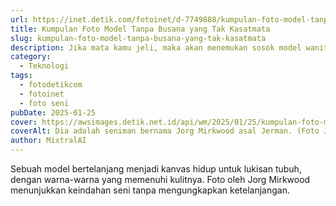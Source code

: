 ```yaml
---
url: https://inet.detik.com/fotoinet/d-7749888/kumpulan-foto-model-tanpa-busana-yang-tak-kasatmata
title: Kumpulan Foto Model Tanpa Busana yang Tak Kasatmata
slug: kumpulan-foto-model-tanpa-busana-yang-tak-kasatmata
description: Jika mata kamu jeli, maka akan menemukan sosok model wanita tanpa busana di dalam gambar-gambar ini. Hasilnya bikin kamu terpukau.
category:
  - Teknologi
tags:
  - fotodetikcom
  - fotoinet
  - foto seni
pubDate: 2025-01-25
cover: https://awsimages.detik.net.id/api/wm/2025/01/25/kumpulan-foto-model-tanpa-busana-yang-tak-kasatmata-10_169.jpeg?wid=54&w=650&v=1&t=jpeg
coverAlt: Dia adalah seniman bernama Jorg Mirkwood asal Jerman. (Foto Jorg Mirkwood)
author: MixtralAI
---
```

Sebuah model bertelanjang menjadi kanvas hidup untuk lukisan tubuh, dengan warna-warna yang memenuhi kulitnya. Foto oleh Jorg Mirkwood menunjukkan keindahan seni tanpa mengungkapkan ketelanjangan.
